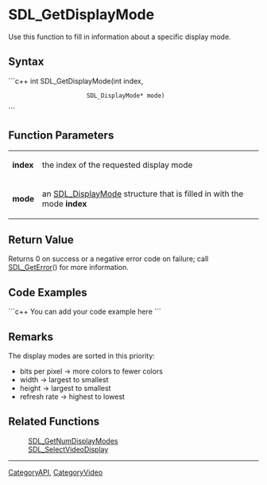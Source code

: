 <!-- pragma section-numbers off -->
<!-- pragma disable-camelcase -->

= SDL_GetDisplayMode =
Use this function to fill in information about a specific display mode.


== Syntax ==
```c++
int SDL_GetDisplayMode(int              index,
                       SDL_DisplayMode* mode)
```

== Function Parameters ==
{|
|'''index'''
|the index of the requested display mode
|-
|'''mode'''
|an [[SDL_DisplayMode]] structure that is filled in with the mode '''index'''
|}

== Return Value ==
Returns 0 on success or a negative error code on failure; call [[SDL_GetError]]() for more information.

== Code Examples ==
```c++
You can add your code example here
```

== Remarks ==
The display modes are sorted in this priority:

* bits per pixel -> more colors to fewer colors
* width -> largest to smallest
* height -> largest to smallest
* refresh rate -> highest to lowest

== Related Functions ==
:[[SDL_GetNumDisplayModes]]
:[[SDL_SelectVideoDisplay]]

----
[[CategoryAPI]], [[CategoryVideo]]
